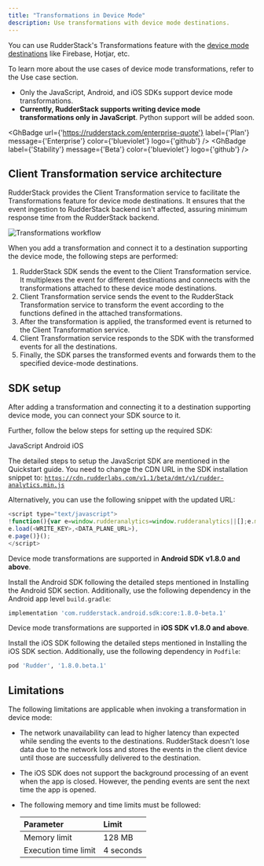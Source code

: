 ```yaml
---
title: "Transformations in Device Mode"
description: Use transformations with device mode destinations.
---
```


You can use RudderStack's Transformations feature with the [device mode destinations](https://github.com/rudderlabs/rudder-sdk-js/tree/production/src/integrations) like Firebase, Hotjar, etc. 

To learn more about the use cases of device mode transformations, refer to the <Link to="/features/transformations/#use-case">Use case</Link> section.

<div class="infoBlock">
<ul>
<li>Only the <Link to="/sources/event-streams/sdks/rudderstack-javascript-sdk/">JavaScript</Link>, <Link to="/sources/event-streams/sdks/rudderstack-android-sdk/">Android</Link>, and <Link to="/sources/event-streams/sdks/rudderstack-ios-sdk/">iOS</Link> SDKs support device mode transformations.</li>
<li><strong>Currently, RudderStack supports writing device mode transformations only in JavaScript</strong>. Python support will be added soon.</li>
</ul>
</div>

<GhBadge
  url={'https://rudderstack.com/enterprise-quote'}
  label={'Plan'}
  message={'Enterprise'}
  color={'blueviolet'}
  logo={'github'}
/>
<GhBadge
  label={'Stability'}
  message={'Beta'}
  color={'blueviolet'}
  logo={'github'}
/>

## Client Transformation service architecture

RudderStack provides the Client Transformation service to facilitate the Transformations feature for device mode destinations. It ensures that the event ingestion to RudderStack backend isn't affected, assuring minimum response time from the RudderStack backend.

<img src="../../assets/features/device-mode-transformations-workflow.png" alt="Transformations workflow" />
<br />

When you <Link to="#adding-a-transformation">add a transformation</Link> and connect it to a destination supporting the <Link to="/destinations/rudderstack-connection-modes/#device-mode">device mode</Link>, the following steps are performed:

1. RudderStack SDK sends the event to the Client Transformation service. It multiplexes the event for different destinations and connects with the transformations attached to these device mode destinations.
2. Client Transformation service sends the event to the RudderStack Transformation service to transform the event according to the functions defined in the attached transformations.
3. After the transformation is applied, the transformed event is returned to the Client Transformation service.
4. Client Transformation service responds to the SDK with the transformed events for all the destinations.
5. Finally, the SDK parses the transformed events and forwards them to the specified device-mode destinations.

## SDK setup

After <Link to="#adding-a-transformation">adding a transformation</Link> and <Link to="/features/transformations/#connecting-transformation-to-a-destination">connecting it to a destination</Link> supporting device mode, you can connect your SDK source to it.

Further, follow the below steps for setting up the required SDK:

<Tabs>
  <TabList>
    <Tab>JavaScript</Tab>
    <Tab>Android</Tab>
    <Tab>iOS</Tab>
  </TabList>
    <TabPanels>
      <TabPanel>

The detailed steps to setup the JavaScript SDK are mentioned in the <Link to="/sources/event-streams/sdks/rudderstack-javascript-sdk/quick-start-guide/">Quickstart guide</Link>. You need to change the CDN URL in the SDK installation snippet to: <code class="inline-code">https://cdn.rudderlabs.com/v1.1/beta/dmt/v1/rudder-analytics.min.js</code>

Alternatively, you can use the following snippet with the updated URL:

<span>

```javascript
<script type="text/javascript">
!function(){var e=window.rudderanalytics=window.rudderanalytics||[];e.methods=["load","page","track","identify","alias","group","ready","reset","getAnonymousId","setAnonymousId","getUserId","getUserTraits","getGroupId","getGroupTraits","startSession","endSession"],e.factory=function(t){return function(){e.push([t].concat(Array.prototype.slice.call(arguments)))}};for(var t=0;t<e.methods.length;t++){var r=e.methods[t];e[r]=e.factory(r)}e.loadJS=function(e,t){var r=document.createElement("script");r.type="text/javascript",r.async=!0,r.src="https://cdn.rudderlabs.com/v1.1/beta/dmt/v1/rudder-analytics.min.js";var a=document.getElementsByTagName("script")[0];a.parentNode.insertBefore(r,a)},e.loadJS(),
e.load(<WRITE_KEY>,<DATA_PLANE_URL>),
e.page()}();
</script>
```
</span>

</TabPanel>
<TabPanel>

<div class="infoBlock">
Device mode transformations are supported in <strong>Android SDK v1.8.0 and above</strong>.
</div>

Install the Android SDK following the detailed steps mentioned in <Link to="/sources/event-streams/sdks/rudderstack-android-sdk/#installing-the-sdk">Installing the Android SDK</Link> section. Additionally, use the following dependency in the Android app level <code class="inline-code">build.gradle</code>:
<span>

```groovy
implementation 'com.rudderstack.android.sdk:core:1.8.0-beta.1'
```
</span>
    </TabPanel>
<TabPanel>

<div class="infoBlock">
Device mode transformations are supported in <strong>iOS SDK v1.8.0 and above</strong>.
</div>

Install the iOS SDK following the detailed steps mentioned in <Link to="/sources/event-streams/sdks/rudderstack-ios-sdk/#installing-the-rudderstack-ios-sdk">Installing the iOS SDK</Link> section. Additionally, use the following dependency in <code class="inline-code">Podfile</code>:
<span>

```ruby
pod 'Rudder', '1.8.0.beta.1'
```
</span>
      </TabPanel>
    </TabPanels>
</Tabs>

## Limitations

The following limitations are applicable when invoking a transformation in device mode:

- The network unavailability can lead to higher latency than expected while sending the events to the destinations. RudderStack doesn't lose data due to the network loss and stores the events in the client device until those are successfully delivered to the destination.

- The iOS SDK does not support the background processing of an event when the app is closed. However, the pending events are sent the next time the app is opened.

- The following memory and time limits must be followed:

    | Parameter    | Limit     |
    | :----------- | :-------- |
    | Memory limit | 128 MB      |
    | Execution time limit   | 4 seconds |

